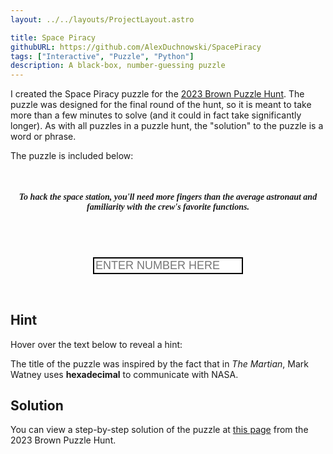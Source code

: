 ```yaml
---
layout: ../../layouts/ProjectLayout.astro

title: Space Piracy
githubURL: https://github.com/AlexDuchnowski/SpacePiracy
tags: ["Interactive", "Puzzle", "Python"]
description: A black-box, number-guessing puzzle
---
```


I created the Space Piracy puzzle for the [2023 Brown Puzzle Hunt](https://2023.brownpuzzlehunt.com). The puzzle was designed for the final round of the hunt, so it is meant to take more than a few minutes to solve (and it could in fact take significantly longer). As with all puzzles in a puzzle hunt, the "solution" to the puzzle is a word or phrase.

The puzzle is included below:

<div class="piracy" style="font-family: 'Consolas';">
    <br />
    <header>
        <h4>
            <i>To hack the space station, you'll need more fingers than the average astronaut and familiarity with the crew's favorite functions.</i>
        </h4>
    </header>
    <br />
    <center>
        <input
            type="text"
            id="guess"
            placeholder="ENTER NUMBER HERE"
            size="20"
            style="text-transform: uppercase;font-size: large;border: 2px solid black;"
        />
        <br />
        <br />
        <div id="response-container"></div>
    </center>
    <br />
</div>

<script src="/src/scripts/piracy.js"></script>

## Hint

Hover over the text below to reveal a hint:

<span class="spoiler">The title of the puzzle was inspired by the fact that in <i>The Martian</i>, Mark Watney uses <b>hexadecimal</b> to communicate with NASA.</span>

## Solution

You can view a step-by-step solution of the puzzle at [this page](https://2023.brownpuzzlehunt.com/solution/space-piracy) from the 2023 Brown Puzzle Hunt.
